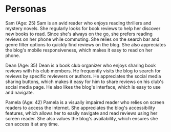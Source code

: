# Personas 

Sam (Age: 25)
Sam is an avid reader who enjoys reading thrillers and mystery novels. She regularly looks for book reviews to help her discover new books to read. Since she's always on the go, she prefers reading reviews on her phone while commuting. She relies on the search bar and genre filter options to quickly find reviews on the blog. She also appreciates the blog's mobile responsiveness, which makes it easy to read on her phone.

Dean (Age: 35)
Dean is a book club organizer who enjoys sharing book reviews with his club members. He frequently visits the blog to search for reviews by specific reviewers or authors. He appreciates the social media sharing buttons, which makes it easy for him to share reviews on his club's social media page. He also likes the blog's interface, which is easy to use and navigate.

Pamela (Age: 42)
Pamela is a visually impaired reader who relies on screen readers to access the internet. She appreciates the blog's accessibility features, which allows her to easily navigate and read reviews using her screen reader. She also values the blog's availability, which ensures she can access it at any time.